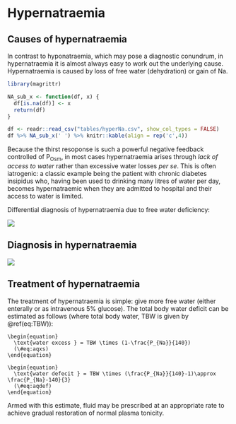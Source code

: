 # Hypernatraemia

## Causes of hypernatraemia    

In contrast to hyponatraemia, which may pose a diagnostic conundrum, in hypernatraemia it is almost always easy to work out the underlying cause.  Hypernatraemia is caused by loss of free water (dehydration) or gain of Na.  

```r

library(magrittr)

NA_sub_x <- function(df, x) {
  df[is.na(df)] <- x
  return(df)
}

df <- readr::read_csv("tables/hyperNa.csv", show_col_types = FALSE)
df %>% NA_sub_x(' ') %>% knitr::kable(align = rep('c',4)) 

```

Because the thirst resoponse is such a powerful negative feedback controlled of P~Osm~, in most cases hypernatraemia arises through *lack of access to water* rather than excessive water losses *per se*.  This is often iatrogenic: a classic example being the patient with chronic diabetes insipidus who, having been used to drinking many litres of water per day, becomes hypernatraemic when they are admitted to hospital and their access to water is limited.  

Differential diagnosis of hypernatraemia due to free water deficiency:  

![](figures/hyperNa_causes.png)

## Diagnosis in hypernatraemia

![](figures/hyperNa_algorithm.png)

## Treatment of hypernatraemia  

The treatment of hypernatraemia is simple: give more free water (either enterally or as intravenous 5% glucose).  The total body water deficit can be estimated as follows (where total body water, TBW is given by \@ref(eq:TBW)):

```block2

\begin{equation}
  \text{water excess } = TBW \times (1-\frac{P_{Na}}{140})
  (\#eq:aqxs)
\end{equation}

\begin{equation}
  \text{water defecit } = TBW \times (\frac{P_{Na}}{140}-1)\approx \frac{P_{Na}-140}{3}
  (\#eq:aqdef)
\end{equation}

```

Armed with this estimate, fluid may be prescribed at an appropriate rate to achieve gradual restoration of normal plasma tonicity.  